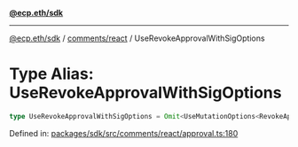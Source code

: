 [**@ecp.eth/sdk**](../../../index.mdx)

***

[@ecp.eth/sdk](/sdk-reference/index.mdx) / [comments/react](/sdk-reference/comments/react/index.mdx) / UseRevokeApprovalWithSigOptions

# Type Alias: UseRevokeApprovalWithSigOptions

```ts
type UseRevokeApprovalWithSigOptions = Omit<UseMutationOptions<RevokeApprovalWithSigResult, Error, UseRevokeApprovalWithSigParams>, "mutationFn">;
```

Defined in: [packages/sdk/src/comments/react/approval.ts:180](https://github.com/ecp-eth/comments-monorepo/blob/main/packages/sdk/src/comments/react/approval.ts#L180)
